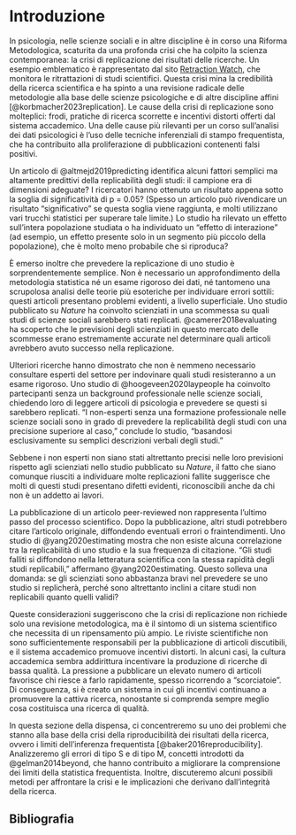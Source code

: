 # Introduzione {.unnumbered}

In psicologia, nelle scienze sociali e in altre discipline è in corso una Riforma Metodologica, scaturita da una profonda crisi che ha colpito la scienza contemporanea: la crisi di replicazione dei risultati delle ricerche. Un esempio emblematico è rappresentato dal sito [Retraction Watch](https://retractionwatch.com), che monitora le ritrattazioni di studi scientifici. Questa crisi mina la credibilità della ricerca scientifica e ha spinto a una revisione radicale delle metodologie alla base delle scienze psicologiche e di altre discipline affini [@korbmacher2023replication]. Le cause della crisi di replicazione sono molteplici: frodi, pratiche di ricerca scorrette e incentivi distorti offerti dal sistema accademico. Una delle cause più rilevanti per un corso sull'analisi dei dati psicologici è l'uso delle tecniche inferenziali di stampo frequentista, che ha contribuito alla proliferazione di pubblicazioni contenenti falsi positivi.

Un articolo di @altmejd2019predicting identifica alcuni fattori semplici ma altamente predittivi della replicabilità degli studi: il campione era di dimensioni adeguate? I ricercatori hanno ottenuto un risultato appena sotto la soglia di significatività di p = 0.05? (Spesso un articolo può rivendicare un risultato "significativo" se questa soglia viene raggiunta, e molti utilizzano vari trucchi statistici per superare tale limite.) Lo studio ha rilevato un effetto sull'intera popolazione studiata o ha individuato un "effetto di interazione" (ad esempio, un effetto presente solo in un segmento più piccolo della popolazione), che è molto meno probabile che si riproduca?

È emerso inoltre che prevedere la replicazione di uno studio è sorprendentemente semplice. Non è necessario un approfondimento della metodologia statistica né un esame rigoroso dei dati, né tantomeno una scrupolosa analisi delle teorie più esoteriche per individuare errori sottili: questi articoli presentano problemi evidenti, a livello superficiale. Uno studio pubblicato su *Nature* ha coinvolto scienziati in una scommessa su quali studi di scienze sociali sarebbero stati replicati. @camerer2018evaluating ha scoperto che le previsioni degli scienziati in questo mercato delle scommesse erano estremamente accurate nel determinare quali articoli avrebbero avuto successo nella replicazione.

Ulteriori ricerche hanno dimostrato che non è nemmeno necessario consultare esperti del settore per indovinare quali studi resisteranno a un esame rigoroso. Uno studio di @hoogeveen2020laypeople ha coinvolto partecipanti senza un background professionale nelle scienze sociali, chiedendo loro di leggere articoli di psicologia e prevedere se questi si sarebbero replicati. "I non-esperti senza una formazione professionale nelle scienze sociali sono in grado di prevedere la replicabilità degli studi con una precisione superiore al caso," conclude lo studio, "basandosi esclusivamente su semplici descrizioni verbali degli studi."

Sebbene i non esperti non siano stati altrettanto precisi nelle loro previsioni rispetto agli scienziati nello studio pubblicato su *Nature*, il fatto che siano comunque riusciti a individuare molte replicazioni fallite suggerisce che molti di questi studi presentano difetti evidenti, riconoscibili anche da chi non è un addetto ai lavori.

La pubblicazione di un articolo peer-reviewed non rappresenta l'ultimo passo del processo scientifico. Dopo la pubblicazione, altri studi potrebbero citare l'articolo originale, diffondendo eventuali errori o fraintendimenti. Uno studio di @yang2020estimating mostra che non esiste alcuna correlazione tra la replicabilità di uno studio e la sua frequenza di citazione. "Gli studi falliti si diffondono nella letteratura scientifica con la stessa rapidità degli studi replicabili," affermano @yang2020estimating. Questo solleva una domanda: se gli scienziati sono abbastanza bravi nel prevedere se uno studio si replicherà, perché sono altrettanto inclini a citare studi non replicabili quanto quelli validi?

Queste considerazioni suggeriscono che la crisi di replicazione non richiede solo una revisione metodologica, ma è il sintomo di un sistema scientifico che necessita di un ripensamento più ampio. Le riviste scientifiche non sono sufficientemente responsabili per la pubblicazione di articoli discutibili, e il sistema accademico promuove incentivi distorti. In alcuni casi, la cultura accademica sembra addirittura incentivare la produzione di ricerche di bassa qualità. La pressione a pubblicare un elevato numero di articoli favorisce chi riesce a farlo rapidamente, spesso ricorrendo a "scorciatoie". Di conseguenza, si è creato un sistema in cui gli incentivi continuano a promuovere la cattiva ricerca, nonostante si comprenda sempre meglio cosa costituisca una ricerca di qualità.

In questa sezione della dispensa, ci concentreremo su uno dei problemi che stanno alla base della crisi della riproducibilità dei risultati della ricerca, ovvero i limiti dell'inferenza frequentista [@baker2016reproducibility]. Analizzeremo gli errori di tipo S e di tipo M, concetti introdotti da @gelman2014beyond, che hanno contribuito a migliorare la comprensione dei limiti della statistica frequentista. Inoltre, discuteremo alcuni possibili metodi per affrontare la crisi e le implicazioni che derivano dall'integrità della ricerca.

## Bibliografia {.unnumbered}

